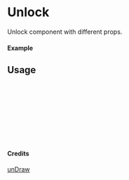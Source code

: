 
<Meta of={Unlock} title="unDraw/Unlock" />

# Unlock

Unlock component with different props.

#### Example

<Canvas of={Unlock.Primary} />

## Usage

```ts
import { Unlock } from "yadl-ui";

const Example = () => {
  return (
      <Unlock />
  );
};

export default Example;
```

#### Credits
[unDraw](https://undraw.co/illustrations)
